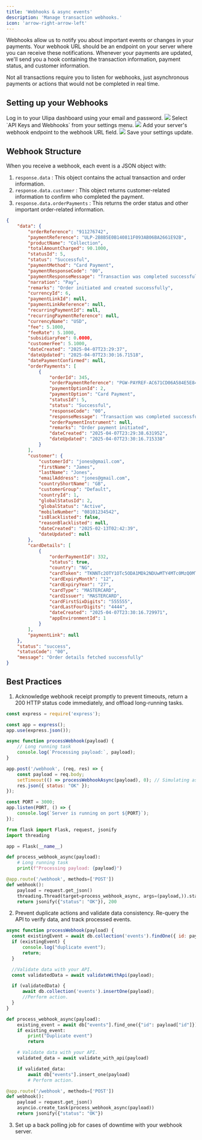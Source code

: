 ```yaml
---
title: 'Webhooks & async events'
description: 'Manage transaction webhooks.'
icon: 'arrow-right-arrow-left'
---
```


Webhooks allow us to notify you about important events or changes in your payments. Your webhook URL should be an endpoint on your server where you can receive these notifications. Whenever your payments are updated, we'll send you a hook containing the transaction information, payment status, and customer information.

Not all transactions require you to listen for webhooks, just asynchronous payments or actions that would not be completed in real time.

## Setting up your Webhooks
<Steps>
    <Step title="Access your Dashboard" icon="gear">
        Log in to your Ulipa dashboard using your email and password.
        <img src="/images/ulipa-login.jpg" />
    </Step>
    <Step title="Navigate to your Webhook Settings" icon="gear">
        Select `API Keys and Webhooks` from your settings menu.
        <img src="/images/ulipa-settings.jpg" />
    </Step>
    <Step title="Update your Webhook URL" icon="gear">
        Add your server's webhook endpoint to the webhook URL field.
        <img src="/images/ulipa-webhook.jpg" />
    </Step>
    <Step title="Confirm your changes" icon="gear">
        Save your settings update.
    </Step>
</Steps>

## Webhook Structure
When you receive a webhook, each event is a JSON object with:

1. `response.data` : This object contains the actual transaction and order information.
2. `response.data.customer` : This object returns customer-related information to confirm who completed the payment.
3. `response.data.orderPayments` : This returns the order status and other important order-related information.

```json Webhook Example [expandable]
{
    "data": {
        "orderReference": "911276742",
        "paymentReference": "ULP-2B8B5E0B140811F093AB06BA2661E92B",
        "productName": "Collection",
        "totalAmountCharged": 90.1000,
        "statusId": 5,
        "status": "Successful",
        "paymentMethod": "Card Payment",
        "paymentResponseCode": "00",
        "paymentResponseMessage": "Transaction was completed successfully",
        "narration": "Pay",
        "remarks": "Order initiated and created successfully",
        "currencyId": 6,
        "paymentLinkId": null,
        "paymentLinkReference": null,
        "recurringPaymentId": null,
        "recurringPaymentReference": null,
        "currencyName": "USD",
        "fee": 5.1000,
        "feeRate": 5.1000,
        "subsidiaryFee": 0.0000,
        "customerFee": 5.1000,
        "dateCreated": "2025-04-07T23:29:37",
        "dateUpdated": "2025-04-07T23:30:16.71518",
        "datePaymentConfirmed": null,
        "orderPayments": [
            {
                "orderId": 345,
                "orderPaymentReference": "PGW-PAYREF-AC671CD06A584E5E841F4F06ECFEDDC2",
                "paymentOptionId": 2,
                "paymentOption": "Card Payment",
                "statusId": 5,
                "status": "Successful",
                "responseCode": "00",
                "responseMessage": "Transaction was completed successfully",
                "orderPaymentInstrument": null,
                "remarks": "Order payment initiated",
                "dateCreated": "2025-04-07T23:29:38.631952",
                "dateUpdated": "2025-04-07T23:30:16.715338"
            }
        ],
        "customer": {
            "customerId": "jones@gmail.com",
            "firstName": "James",
            "lastName": "Jones",
            "emailAddress": "jones@gmail.com",
            "countryShortName": "GB",
            "customerGroup": "Default",
            "countryId": 1,
            "globalStatusId": 2,
            "globalStatus": "Active",
            "mobileNumber": "08101234542",
            "isBlacklisted": false,
            "reasonBlacklisted": null,
            "dateCreated": "2025-02-13T02:42:39",
            "dateUpdated": null
        },
        "cardDetails": [
            {
                "orderPaymentId": 332,
                "status": true,
                "country": "NG",
                "cardToken": "TKNNTc2OTY1OTc5ODA1MDk2NDUwMTY4MTc0MzQ0MTU3119",
                "cardExpiryMonth": "12",
                "cardExpiryYear": "27",
                "cardType": "MASTERCARD",
                "cardIssuer": "MASTERCARD",
                "cardFirstSixDigits": "555555",
                "cardLastFourDigits": "4444",
                "dateCreated": "2025-04-07T23:30:16.729971",
                "appEnvironmentId": 1
            }
        ],
        "paymentLink": null
    },
    "status": "success",
    "statusCode": "00",
    "message": "Order details fetched successfully"
}
```

## Best Practices
1. Acknowledge webhook receipt promptly to prevent timeouts, return a 200 HTTP status code immediately, and offload long-running tasks.
<CodeGroup>

```javascript Express.js
const express = require('express');

const app = express();
app.use(express.json());

async function processWebhook(payload) {
    // Long running task
    console.log(`Processing payload:`, payload);
}

app.post('/webhook', (req, res) => {
    const payload = req.body;
    setTimeout(() => processWebhookAsync(payload), 0); // Simulating async execution
    res.json({ status: "OK" });
});

const PORT = 3000;
app.listen(PORT, () => {
    console.log(`Server is running on port ${PORT}`);
});
```

```python Python
from flask import Flask, request, jsonify
import threading

app = Flask(__name__)

def process_webhook_async(payload):
    # Long running task
    print(f"Processing payload: {payload}")

@app.route('/webhook', methods=['POST'])
def webhook():
    payload = request.get_json()
    threading.Thread(target=process_webhook_async, args=(payload,)).start()
    return jsonify({"status": "OK"}), 200
```

</CodeGroup>

2. Prevent duplicate actions and validate data consistency. Re-query the API to verify data, and track processed events.
<CodeGroup>

```javascript Node.js
async function processWebhook(payload) {
  const existingEvent = await db.collection('events').findOne({ id: payload.id });
  if (existingEvent) {
      console.log("duplicate event");
      return;
  }

  //Validate data with your API.
  const validatedData = await validateWithApi(payload);

  if (validatedData) {
      await db.collection('events').insertOne(payload);
      //Perform action.
  }
}
```

```python Python
def process_webhook_async(payload):
    existing_event = await db["events"].find_one({"id": payload["id"]})
    if existing_event:
        print("Duplicate event")
        return

    # Validate data with your API.
    validated_data = await validate_with_api(payload)

    if validated_data:
        await db["events"].insert_one(payload)
        # Perform action.

@app.route('/webhook', methods=['POST'])
def webhook():
    payload = request.get_json()
    asyncio.create_task(process_webhook_async(payload))
    return jsonify({"status": "OK"})
```

</CodeGroup>

3. Set up a back polling job for cases of downtime with your webhook server.